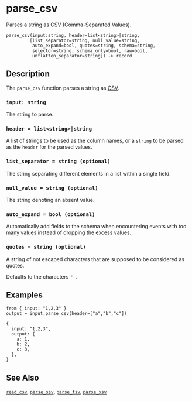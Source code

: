 
# parse_csv

Parses a string as CSV (Comma-Separated Values).

```tql
parse_csv(input:string, header=list<string>|string,
         [list_separator=string, null_value=string,
          auto_expand=bool, quotes=string, schema=string,
          selector=string, schema_only=bool, raw=bool,
          unflatten_separator=string]) -> record
```

## Description

The `parse_csv` function parses a string as [CSV](https://en.wikipedia.org/wiki/Comma-separated_values).

### `input: string`

The string to parse.

### `header = list<string>|string`

A list of strings to be used as the column names, or a `string` to be parsed
as the `header` for the parsed values.

### `list_separator = string (optional)`

The string separating different elements in a list within a single field.

### `null_value = string (optional)`

The string denoting an absent value.

### `auto_expand = bool (optional)`

Automatically add fields to the schema when encountering events with too many
values instead of dropping the excess values.

### `quotes = string (optional)`

A string of not escaped characters that are supposed to be considered as quotes.

Defaults to the characters `"'`.

<CommonOptions />

## Examples

```tql
from { input: "1,2,3" }
output = input.parse_csv(header=["a","b","c"])
```
```tql
{
  input: "1,2,3",
  output: {
    a: 1,
    b: 2,
    c: 3,
  },
}
```

## See Also

[`read_csv`](../operators/read_csv.mdx), [`parse_ssv`](parse_ssv.mdx),
[`parse_tsv`](parse_tsv.mdx), [`parse_xsv`](parse_xsv.mdx)
